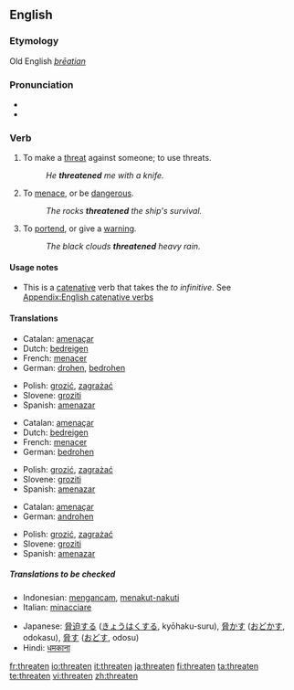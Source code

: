 ==English==

===Etymology===
Old English ''[[þrēatian]]''

===Pronunciation===
*{{IPA|/ˈθret.ən/}}
*{{audio|en-us-threaten.ogg|Audio (US)}}


===Verb===
{{en-verb}}

# To make a [[threat]] against someone; to use threats.
#: ''He '''threatened''' me with a knife.''
# To [[menace]], or be [[dangerous]].
#: ''The rocks '''threatened''' the ship's survival.''
# To [[portend]], or give a [[warning]].
#: ''The black clouds '''threatened''' heavy rain.''

====Usage notes====
* This is a [[catenative]] verb that takes the ''to infinitive''. See [[Appendix:English catenative verbs]]

====Translations====
{{trans-top|To make a threat against someone; to use threats}}
*Catalan: [[amenaçar]]
*Dutch: [[bedreigen]]
*French: [[menacer]] 
*German: [[drohen]], [[bedrohen]]
{{trans-mid}}
*Polish: [[grozić]], [[zagrażać]]
*Slovene: [[groziti]]
*Spanish: [[amenazar]]
{{trans-bottom}}

{{trans-top|To menace, or be dangerous}}
*Catalan: [[amenaçar]]
*Dutch: [[bedreigen]]
*French: [[menacer]] 
*German: [[bedrohen]]
{{trans-mid}}
*Polish: [[grozić]], [[zagrażać]]
*Slovene: [[groziti]]
*Spanish: [[amenazar]]
{{trans-bottom}}

{{trans-top|To portend, or give a warning}}
*Catalan: [[amenaçar]]
*German: [[androhen]]
{{trans-mid}}
*Polish: [[grozić]], [[zagrażać]]
*Slovene: [[groziti]]
*Spanish: [[amenazar]]
{{trans-bottom}}

=====Translations to be checked=====
{{ttbc-top}}
*Indonesian: [[ancam|mengancam]], [[takut|menakut-nakuti]]
*Italian: [[minacciare]]
{{ttbc-mid}}
*Japanese: [[脅迫]]する ([[きょうはく]]する, kyōhaku-suru), [[脅かす]] ([[おどかす]], odokasu), [[脅す]] ([[おどす]], odosu)
*Hindi: [[धमकाना]]
{{ttbc-bottom}}

[[fr:threaten]]
[[io:threaten]]
[[it:threaten]]
[[ja:threaten]]
[[fi:threaten]]
[[ta:threaten]]
[[te:threaten]]
[[vi:threaten]]
[[zh:threaten]]
